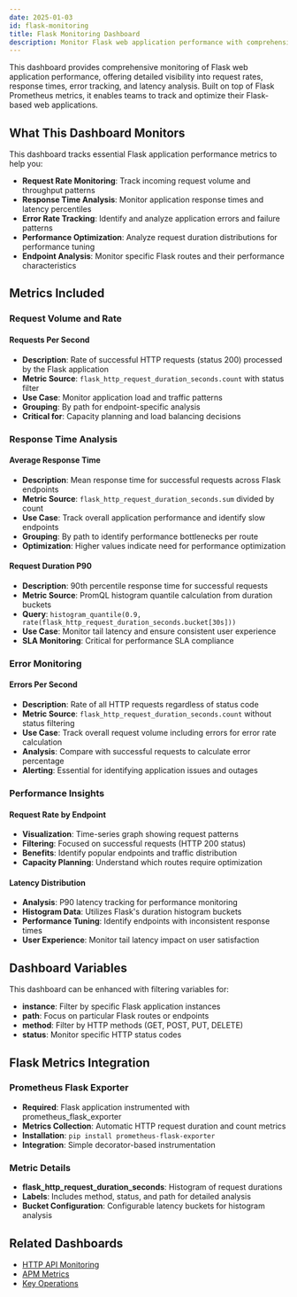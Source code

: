 ```yaml
---
date: 2025-01-03
id: flask-monitoring
title: Flask Monitoring Dashboard
description: Monitor Flask web application performance with comprehensive metrics including request rates, response times, error tracking, and latency analysis built on Prometheus Flask metrics.
---
```


This dashboard provides comprehensive monitoring of Flask web application performance, offering detailed visibility into request rates, response times, error tracking, and latency analysis. Built on top of Flask Prometheus metrics, it enables teams to track and optimize their Flask-based web applications.

<div className="flex justify-center">
  <DashboardActions 
    dashboardJsonUrl="https://raw.githubusercontent.com/SigNoz/dashboards/refs/heads/main/flask-monitoring/flask-monitoring.json"
    dashboardName="Flask Monitoring Dashboard"
  />
</div>

## What This Dashboard Monitors

This dashboard tracks essential Flask application performance metrics to help you:

- **Request Rate Monitoring**: Track incoming request volume and throughput patterns
- **Response Time Analysis**: Monitor application response times and latency percentiles
- **Error Rate Tracking**: Identify and analyze application errors and failure patterns
- **Performance Optimization**: Analyze request duration distributions for performance tuning
- **Endpoint Analysis**: Monitor specific Flask routes and their performance characteristics

## Metrics Included

### Request Volume and Rate

#### Requests Per Second
- **Description**: Rate of successful HTTP requests (status 200) processed by the Flask application
- **Metric Source**: `flask_http_request_duration_seconds.count` with status filter
- **Use Case**: Monitor application load and traffic patterns
- **Grouping**: By path for endpoint-specific analysis
- **Critical for**: Capacity planning and load balancing decisions

### Response Time Analysis

#### Average Response Time
- **Description**: Mean response time for successful requests across Flask endpoints
- **Metric Source**: `flask_http_request_duration_seconds.sum` divided by count
- **Use Case**: Track overall application performance and identify slow endpoints
- **Grouping**: By path to identify performance bottlenecks per route
- **Optimization**: Higher values indicate need for performance optimization

#### Request Duration P90
- **Description**: 90th percentile response time for successful requests
- **Metric Source**: PromQL histogram quantile calculation from duration buckets
- **Query**: `histogram_quantile(0.9, rate(flask_http_request_duration_seconds.bucket[30s]))`
- **Use Case**: Monitor tail latency and ensure consistent user experience
- **SLA Monitoring**: Critical for performance SLA compliance

### Error Monitoring

#### Errors Per Second
- **Description**: Rate of all HTTP requests regardless of status code
- **Metric Source**: `flask_http_request_duration_seconds.count` without status filtering
- **Use Case**: Track overall request volume including errors for error rate calculation
- **Analysis**: Compare with successful requests to calculate error percentage
- **Alerting**: Essential for identifying application issues and outages

### Performance Insights

#### Request Rate by Endpoint
- **Visualization**: Time-series graph showing request patterns
- **Filtering**: Focused on successful requests (HTTP 200 status)
- **Benefits**: Identify popular endpoints and traffic distribution
- **Capacity Planning**: Understand which routes require optimization

#### Latency Distribution
- **Analysis**: P90 latency tracking for performance monitoring
- **Histogram Data**: Utilizes Flask's duration histogram buckets
- **Performance Tuning**: Identify endpoints with inconsistent response times
- **User Experience**: Monitor tail latency impact on user satisfaction

## Dashboard Variables

This dashboard can be enhanced with filtering variables for:

- **instance**: Filter by specific Flask application instances
- **path**: Focus on particular Flask routes or endpoints
- **method**: Filter by HTTP methods (GET, POST, PUT, DELETE)
- **status**: Monitor specific HTTP status codes

## Flask Metrics Integration

### Prometheus Flask Exporter
- **Required**: Flask application instrumented with prometheus_flask_exporter
- **Metrics Collection**: Automatic HTTP request duration and count metrics
- **Installation**: `pip install prometheus-flask-exporter`
- **Integration**: Simple decorator-based instrumentation

### Metric Details
- **flask_http_request_duration_seconds**: Histogram of request durations
- **Labels**: Includes method, status, and path for detailed analysis
- **Bucket Configuration**: Configurable latency buckets for histogram analysis

## Related Dashboards

- [HTTP API Monitoring](/docs/dashboards/dashboard-templates/http-api-monitoring)
- [APM Metrics](/docs/dashboards/dashboard-templates/apm-metrics)
- [Key Operations](/docs/dashboards/dashboard-templates/key-operations)